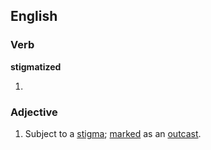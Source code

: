 ==English==
===Verb===
'''stigmatized'''
# {{past of|[[stigmatize]]}}

===Adjective===
{{en-adj}}
# Subject to a [[stigma]]; [[marked]] as an [[outcast]].
